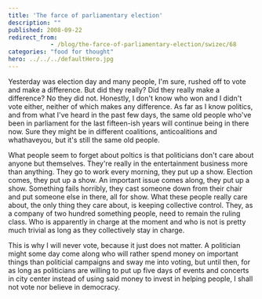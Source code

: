 ```yaml
---
title: 'The farce of parliamentary election'
description: ""
published: 2008-09-22
redirect_from: 
            - /blog/the-farce-of-parliamentary-election/swizec/68
categories: "food for thought"
hero: ../../../defaultHero.jpg
---
```

Yesterday was election day and many people, I&#x27;m sure, rushed off to vote and make a difference. But did they really? Did they really make a difference? No they did not. Honestly, I don&#x27;t know who won and I didn&#x27;t vote either, neither of which makes any difference. As far as I know politics, and from what I&#x27;ve heard in the past few days, the same old people who&#x27;ve been in parliament for the last fifteen-ish years will continue being in there now. Sure they might be in different coalitions, anticoalitions and whathaveyou, but it&#x27;s still the same old people.

What people seem to forget about poltics is that politicians don&#x27;t care about anyone but themselves. They&#x27;re really in the entertainment business more than anything. They go to work every morning, they put up a show. Election comes, they put up a show. An important issue comes along, they put up a show. Something fails horribly, they cast someone down from their chair and put someone else in there, all for show. What these people really care about, the only thing they care about, is keeping collective control. They, as a company of two hundred something people, need to remain the ruling class. Who is apparently in charge at the moment and who is not is pretty much trivial as long as they collectively stay in charge.

This is why I will never vote, because it just does not matter. A politician might some day come along who will rather spend money on important things than politicial campaigns and sway me into voting, but until then, for as long as politicians are willing to put up five days of events and concerts in city center instead of using said money to invest in helping people, I shall not vote nor believe in democracy.

